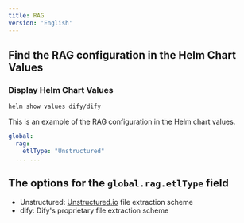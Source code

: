```yaml
---
title: RAG
version: 'English'
---
```


## Find the RAG configuration in the Helm Chart Values
### Display Helm Chart Values
```bash
helm show values dify/dify
```

This is an example of the RAG configuration in the Helm chart values.
```yaml
global:
  rag:
    etlType: "Unstructured"
  ... ...
```

## The options for the `global.rag.etlType` field
- Unstructured: [Unstructured.io](https://unstructured.io/) file extraction scheme
- dify: Dify's proprietary file extraction scheme
